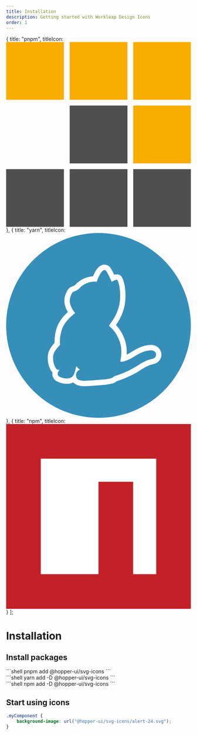 ```yaml
---
title: Installation
description: Getting started with Workleap Design Icons
order: 1
---
```


  { title: "pnpm", titleIcon: <svg xmlns="http://www.w3.org/2000/svg" fill="none" viewBox="0 0 156 156"><path fill="#F9AD00" d="M48.78 48.78H0V0h48.78v48.78ZM102.44 48.78H53.66V0h48.78v48.78ZM156.1 48.78h-48.78V0h48.78v48.78Z"/><path fill="#4E4E4E" d="M102.44 102.44H53.66V53.66h48.78v48.78Z"/><path fill="#F9AD00" d="M156.1 102.44h-48.78V53.66h48.78v48.78Z"/><path fill="#4E4E4E" d="M48.78 156.1H0v-48.78h48.78v48.78ZM102.44 156.1H53.66v-48.78h48.78v48.78ZM156.1 156.1h-48.78v-48.78h48.78v48.78Z"/></svg>},
  { title: "yarn", titleIcon: <svg xmlns="http://www.w3.org/2000/svg" preserveAspectRatio="xMidYMid" viewBox="0 0 256 256"><path fill="#368FB9" d="M128 0C57.328 0 0 57.328 0 128s57.328 128 128 128 128-57.328 128-128S198.672 0 128 0"/><path fill="#FFF" d="M203.317 174.06c-7.907 1.878-11.91 3.608-21.695 9.983-15.271 9.884-31.976 14.48-31.976 14.48s-1.383 2.076-5.387 3.015c-6.918 1.68-32.963 3.114-35.335 3.163-6.376.05-10.28-1.63-11.367-4.25-3.311-7.907 4.744-11.367 4.744-11.367s-1.779-1.087-2.817-2.076c-.939-.939-1.927-2.816-2.224-2.125-1.235 3.015-1.878 10.379-5.189 13.69-4.547 4.596-13.146 3.064-18.236.395-5.585-2.965.395-9.933.395-9.933s-3.015 1.779-5.436-1.878c-2.175-3.36-4.2-9.094-3.657-16.16.593-8.056 9.587-15.865 9.587-15.865s-1.581-11.91 3.608-24.117c4.695-11.12 17.347-20.065 17.347-20.065s-10.626-11.762-6.672-22.338c2.57-6.92 3.608-6.87 4.448-7.166 2.965-1.137 5.831-2.373 7.957-4.695 10.625-11.466 24.166-9.292 24.166-9.292s6.425-19.52 12.356-15.715c1.828 1.186 8.401 15.814 8.401 15.814s7.018-4.102 7.809-2.57c4.25 8.254 4.744 24.019 2.866 33.607-3.163 15.814-11.07 24.315-14.233 29.652-.741 1.236 8.5 5.14 14.332 21.3 5.387 14.777.593 27.182 1.433 28.566.148.247.198.346.198.346s6.177.494 18.582-7.166c6.622-4.102 14.48-8.698 23.425-8.797 8.65-.149 9.094 9.983 2.57 11.564zm11.763-7.265c-.89-7.017-6.82-11.86-14.431-11.762-11.367.148-20.905 6.03-27.231 9.934-2.471 1.532-4.596 2.669-6.425 3.509.395-5.733.05-13.245-2.916-21.498-3.608-9.885-8.45-15.963-11.91-19.472 4.003-5.832 9.489-14.332 12.058-27.478 2.224-11.219 1.533-28.664-3.558-38.45-1.038-1.976-2.767-3.41-4.942-4.003-.89-.247-2.57-.741-5.881.198-4.991-10.329-6.721-11.416-8.056-12.306-2.767-1.779-6.029-2.174-9.093-1.038-4.102 1.483-7.61 5.437-10.922 12.454a51.47 51.47 0 0 0-1.334 3.015c-6.277.445-16.161 2.718-24.513 11.762-1.038 1.137-3.064 1.977-5.19 2.768h.05c-4.349 1.532-6.326 5.09-8.747 11.515-3.361 8.994.098 17.84 3.508 23.574-4.645 4.151-10.823 10.773-14.084 18.532-4.053 9.588-4.498 18.978-4.35 24.068-3.459 3.658-8.796 10.527-9.39 18.237-.79 10.773 3.114 18.088 4.844 20.756.494.791 1.038 1.434 1.63 2.076-.197 1.334-.246 2.768.05 4.25.643 3.46 2.817 6.277 6.128 8.056 6.524 3.46 15.617 4.942 22.635 1.433 2.52 2.669 7.117 5.239 15.469 5.239h.494c2.125 0 29.109-1.433 36.967-3.36 3.509-.841 5.93-2.324 7.512-3.658 5.04-1.582 18.977-6.326 32.123-14.826 9.291-6.03 12.504-7.315 19.423-8.995 6.72-1.63 10.922-7.759 10.082-14.53z"/></svg> },
  { title: "npm", titleIcon: <svg xmlns="http://www.w3.org/2000/svg" preserveAspectRatio="xMidYMid" viewBox="0 0 256 256"><path fill="#C12127" d="M0 256V0h256v256z"/><path fill="#FFF" d="M48 48h160v160h-32V80h-48v128H48z"/></svg> }
];

# Installation

## Install packages

<Tabs tabs={installMethods}>
    <div>
    ```shell
    pnpm add @hopper-ui/svg-icons
    ```
    </div>
    <div>
    ```shell
    yarn add -D @hopper-ui/svg-icons
    ```
    </div>
    <div>
    ```shell
    npm add -D @hopper-ui/svg-icons
    ```
    </div>
</Tabs>

## Start using icons

```css title="myComponent.css"
.myComponent {
    background-image: url("@hopper-ui/svg-icons/alert-24.svg");
}
```
